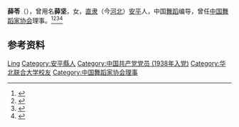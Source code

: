 '''薛苓'''（{{bd|1924年|}}），曾用名'''薛坚'''，女，[[直隶|直隶]]（今[[河北|河北]]）[[安平县|安平]]人，中国[[舞蹈|舞蹈]]编导，曾任[[中国舞蹈家协会|中国舞蹈家协会]]理事。<ref>{{Cite book|title=中国妇女名人录|author=薛维维; 慕群|publisher=陕西人民出版社|year=1988|isbn=|location=西安|pages=}}</ref><ref>{{Cite book|title=中国当代艺术界名人录|author=中国名人研究院编; 异天, 戈德主编|publisher=社会科学文献出版社|year=1993|isbn=|location=北京|pages=}}</ref><ref>{{Cite book|title=古今中外女名人辞典|author=中国妇女管理干部学院编|publisher=中国广播电视出版社|year=1989|isbn=|location=北京|pages=}}</ref><ref>{{Cite book|title=20世纪中华人物名字号辞典|author=周家珍编著|publisher=法律出版社|year=2000|isbn=9787503628320|location=北京|pages=}}</ref>

== 参考资料 ==
{{reflist}}

{{中国人物小作品}}
{{Navboxes
| title  = 薛苓在[[中国舞蹈家协会|中国舞蹈家协会]]的职务
| list1  =
{{中国舞蹈家协会第四届理事会}}
}}

{{Authority control}}
{{DEFAULTSORT:Xue薛}}
[[Category:薛姓|Ling]]
[[Category:安平縣人|Category:安平縣人]]
[[Category:中国共产党党员_(1938年入党)|Category:中国共产党党员 (1938年入党)]]
[[Category:华北联合大学校友|Category:华北联合大学校友]]
[[Category:中国舞蹈家协会理事|Category:中国舞蹈家协会理事]]